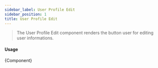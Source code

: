```yaml
---
sidebar_label: User Profile Edit
sidebar_position: 1
title: User Profile Edit
---
```


> The User Profile Edit component renders the button user for editing user informations.


<Logged><UserProfileEdit id={18}/></Logged>

#### Usage
 <CodeBlock className="language-jsx">{Component}</CodeBlock>